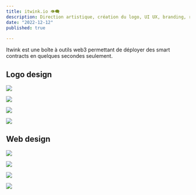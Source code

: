 ```yaml
---
title: itwink.io 👁️‍🗨️
description: Direction artistique, création du logo, UI UX, branding, réseaux sociaux.
date: "2022-12-12"
published: true
  
---
```


Itwink est une boîte à outils web3 permettant de déployer des smart contracts en quelques secondes seulement.

## Logo design

![](/itwink-logo-1.png)

![](/itwink-logo-2.png)

![](/itwink-logo-3.png)

![](/itwink-logo-4.png)

## Web design

![](/itwink-ui.png)

![](/itwink-figma.jpg)

![](/itwink-ui-1.webp)

![](/itwink-ui-2.webp)